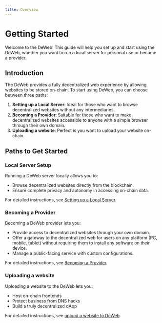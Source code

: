 ```yaml
---
title: Overview
---
```


# Getting Started

Welcome to the DeWeb! This guide will help you set up and start using the DeWeb,
whether you want to run a local server for personal use or become a provider.

## Introduction

The DeWeb provides a fully decentralized web experience by allowing websites to be stored on-chain.
To start using DeWeb, you can choose between three paths:

1. **Setting up a Local Server**:
   Ideal for those who want to browse decentralized websites without any intermediaries.
2. **Becoming a Provider**:
   Suitable for those who want to make decentralized websites accessible to anyone with a simple browser through their own domain.
3. **Uploading a website**:
   Perfect is you want to upload your website on-chain. 

## Paths to Get Started

### Local Server Setup

Running a DeWeb server locally allows you to:

- Browse decentralized websites directly from the blockchain.
- Ensure complete privacy and autonomy in accessing on-chain data.

For detailed instructions, see [Setting up a Local Server](../local-server-config/setup-local-server).

### Becoming a Provider

Becoming a DeWeb provider lets you:

- Provide access to decentralized websites through your own domain.
- Offer a gateway to the decentralized web for users on any platform (PC, mobile, tablet) without requiring them to install any software on their device.
- Manage a public-facing service with custom configurations.

For detailed instructions, see [Becoming a Provider](../provider/setup-public-instance).

### Uploading a website

Uploading a website to the DeWeb lets you: 

- Host on-chain frontends  
- Protect business from DNS hacks
- Build a truly decentralized dApp

For detailed instructions, see [upload a website to DeWeb](../upload/cli)
